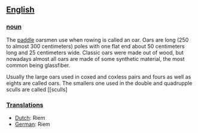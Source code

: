 == [[English]] ==

=== [[noun]] ===

The [[paddle]] oarsmen use when rowing is called an oar. Oars are long (250 to almost 300 centimeters) poles with one flat end about 50 centimeters long and 25 centimeters wide. Classic oars were made out of wood, but nowadays almost all oars are made of some synthetic material, the most common being glassfiber.

Usually the large oars used in coxed and coxless pairs and fours as well as eights are called oars. The smallers one used in the double and quadrupple sculls are called [[sculls]

=== [[Translation]]s === 

*[[Dutch]]: Riem
*[[German]]: Riem
